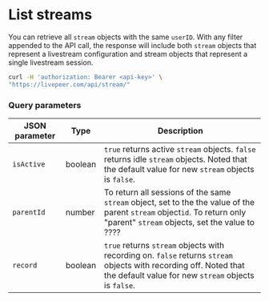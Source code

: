 
<DocsLayout>

# List streams

You can retrieve all `stream` objects with the same `userID`. With any filter appended to the API call, the response will include both `stream` objects that
represent a livestream configuration and stream objects that represent a single livestream session. 

```bash
curl -H 'authorization: Bearer <api-key>' \
"https://livepeer.com/api/stream/"
```

### Query parameters

| JSON parameter              | Type    | Description                                                                                                                                                                                                                               |
| ----------------------------| ------- | ----------------------------------------------------------------------|
| `isActive`                  | boolean | `true` returns active `stream` objects. `false` returns idle `stream` objects. Noted that the default value for new `stream` objects is `false`. |
| `parentId`                  | number  | To return all sessions of the same `stream` object, set to the the value of the parent `stream` object` id `. To return only  "parent" `stream` objects, set the value to ???? |
| `record`                    | boolean | `true` returns `stream` objects with recording on. `false` returns `stream` objects with recording off. Noted that the default value for new `stream` objects is `false`. |

</DocsLayout>
